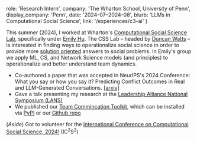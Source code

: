   role: 'Research Intern',
  company: 'The Wharton School, University of Penn',
  display_company: 'Penn',
  date: '2024-07–2024-08',
  blurb: 'LLMs in Computational Social Science',
  link: '/experiences/c3-ai'
}


This summer (2024), I worked at Wharton's [Computational Social Science Lab](https://css.seas.upenn.edu/), specifically under [Emily Hu](https://xinlanemilyhu.com/). The CSS Lab – headed by [Duncan Watts](https://www.asc.upenn.edu/people/faculty/duncan-j-watts-phd) – is interested in finding ways to operationalize social science in order to provide more [solution oriented](https://www.nature.com/articles/s41562-016-0015) answers to social problems. In Emily's group we apply ML, CS, and Network Science models (and principles) to operationalize and better understand team dynamics.


* Co-authored a paper that was accepted in NeurIPS's 2024 Conference: What you say or how you say it? Predicting Conflict Outcomes in Real and LLM-Generated Conversations. [[arxiv]](https://arxiv.org/abs/2409.09338)
* Gave a talk presenting my research at the [Leadership Alliance National Symposium (LANS)](https://theleadershipalliance.org/leadership-alliance-national-symposium-0)
* We published our [Team Commincation Toolkit](https://teamcommtools.seas.upenn.edu/), which can be installed via [PyPI](https://pypi.org/project/team-comm-tools/) or our [Github repo](https://github.com/Watts-Lab/team_comm_tools)



(*Aside*) Got to volunteer for the [International Conference on Computational Social Science, 2024!](https://ic2s2-2024.org/) (IC<sup>2</sup>S<sup>2</sup>)


